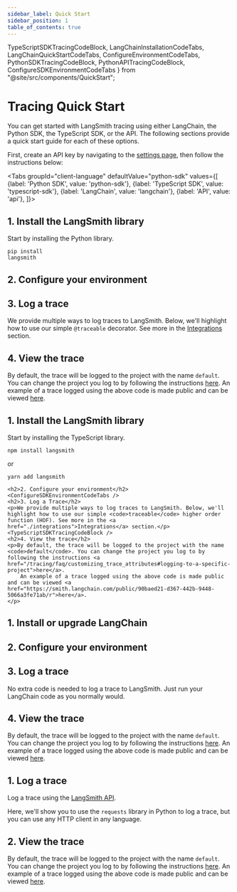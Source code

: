 ```yaml
---
sidebar_label: Quick Start
sidebar_position: 1
table_of_contents: true
---
```


TypeScriptSDKTracingCodeBlock,
LangChainInstallationCodeTabs,
LangChainQuickStartCodeTabs,
ConfigureEnvironmentCodeTabs,
PythonSDKTracingCodeBlock,
PythonAPITracingCodeBlock,
ConfigureSDKEnvironmentCodeTabs
} from "@site/src/components/QuickStart";

# Tracing Quick Start

You can get started with LangSmith tracing using either LangChain, the Python SDK, the TypeScript SDK, or the API. The following sections provide a quick start guide for each of these options.

First, create an API key by navigating to the <a href="https://smith.langchain.com/settings">settings page</a>, then follow the instructions below:

<Tabs
    groupId="client-language"
    defaultValue="python-sdk"
    values={[
        {label: 'Python SDK', value: 'python-sdk'},
        {label: 'TypeScript SDK', value: 'typescript-sdk'},
        {label: 'LangChain', value: 'langchain'},
        {label: 'API', value: 'api'},
    ]}>
    <TabItem value="python-sdk">
    <h2>1. Install the LangSmith library</h2>
    <p>Start by installing the Python library.</p>
    <pre><code>pip install langsmith</code></pre>
    <h2>2. Configure your environment</h2>
    <ConfigureSDKEnvironmentCodeTabs />
    <h2>3. Log a trace</h2>
    <p>We provide multiple ways to log traces to LangSmith. Below, we'll highlight how to use our simple <code>@traceable</code> decorator. See more in the <a href="./integrations">Integrations</a> section.</p>
    <PythonSDKTracingCodeBlock />
    <h2>4. View the trace</h2>
    <p>By default, the trace will be logged to the project with the name <code>default</code>. You can change the project you log to by following the instructions <a href="/tracing/faq/customizing_trace_attributes#logging-to-a-specific-project">here</a>.
        An example of a trace logged using the above code is made public and can be viewed <a href="https://smith.langchain.com/public/279036f1-a06c-487a-bf74-d5d72af5fd9f/r">here</a>.
    </p>
</TabItem>
    <TabItem value="typescript-sdk">
    <h2>1. Install the LangSmith library</h2>
    <p>Start by installing the TypeScript library.</p>
    <pre><code>npm install langsmith</code></pre>
    or
    <pre><code>yarn add langsmith</code></pre>
    
    <h2>2. Configure your environment</h2>
    <ConfigureSDKEnvironmentCodeTabs />
    <h2>3. Log a Trace</h2>
    <p>We provide multiple ways to log traces to LangSmith. Below, we'll highlight how to use our simple <code>traceable</code> higher order function (HOF). See more in the <a href="./integrations">Integrations</a> section.</p>
    <TypeScriptSDKTracingCodeBlock />
    <h2>4. View the trace</h2>
    <p>By default, the trace will be logged to the project with the name <code>default</code>. You can change the project you log to by following the instructions <a href="/tracing/faq/customizing_trace_attributes#logging-to-a-specific-project">here</a>.
        An example of a trace logged using the above code is made public and can be viewed <a href="https://smith.langchain.com/public/90baed21-d367-442b-9448-5066a3fe71ab/r">here</a>.
    </p>
</TabItem>
    <TabItem value="langchain">
    <h2>1. Install or upgrade LangChain</h2>
    <LangChainInstallationCodeTabs />
    <h2>2. Configure your environment</h2>
    <ConfigureEnvironmentCodeTabs />
    <h2>3. Log a trace</h2>
    <p>No extra code is needed to log a trace to LangSmith. Just run your LangChain code as you normally would.</p>
    <LangChainQuickStartCodeTabs />
    <h2>4. View the trace</h2>
    <p>By default, the trace will be logged to the project with the name <code>default</code>. You can change the project you log to by following the instructions <a href="/tracing/faq/customizing_trace_attributes#logging-to-a-specific-project">here</a>.
    An example of a trace logged using the above code is made public and can be viewed <a href="https://smith.langchain.com/public/e6a46eb2-d785-4804-a1e3-23f167a04300/r">here</a>.
    </p>
</TabItem>
    <TabItem value="api">
    <h2>1. Log a trace</h2>
    <p>Log a trace using the <a href="https://api.smith.langchain.com/redoc">LangSmith API</a>.</p>
    <p>Here, we'll show you to use the <code>requests</code> library in Python to log a trace, but you can use any HTTP client in any language.</p>
    <PythonAPITracingCodeBlock />
    <h2>2. View the trace</h2>
    <p>By default, the trace will be logged to the project with the name <code>default</code>. You can change the project you log to by following the instructions <a href="/tracing/faq/customizing_trace_attributes#logging-to-a-specific-project">here</a>.
        An example of a trace logged using the above code is made public and can be viewed <a href="https://smith.langchain.com/public/c0fcc401-f163-4546-aad8-1641e9fd6e91/r">here</a>.
    </p>
</TabItem>
</Tabs>